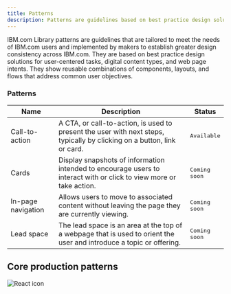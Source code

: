 ```yaml
---
title: Patterns
description: Patterns are guidelines based on best practice design solutions.
---
```


<PageDescription>

IBM.com Library patterns are guidelines that are tailored to meet the needs of IBM.com users and implemented by makers to establish greater design consistency across IBM.com. They are based on best practice design solutions for user-centered tasks, digital content types, and web page intents. They show reusable combinations of components, layouts, and flows that address common user objectives.

</PageDescription>


### Patterns

| Name        | Description       | Status |
| ------------- | -----------   | ----- |
| Call-to-action      | A CTA, or call-to-action, is used to present the user with next steps, typically by clicking on a button, link or card. | <span class="bx--tag bx--tag--green"><pre>Available</pre></span> |
| Cards      | Display snapshots of information intended to encourage users to interact with or click to view more or take action. | <span class="bx--tag bx--tag--green"><pre>Coming soon</pre></span> |
| In-page navigation      | Allows users to move to associated content without leaving the page they are currently viewing. | <span class="bx--tag bx--tag--green"><pre>Coming soon</pre></span> |
| Lead space      | The lead space is an area at the top of a webpage that is used to orient the user and introduce a topic or offering. | <span class="bx--tag bx--tag--green"><pre>Coming soon</pre></span> |



## Core production patterns 


<Row className="resource-card-group">
<Column colMd={4} colLg={4} noGutterSm>
    <ResourceCard
      subTitle="Carbon design system"
      aspectRatio="2:1"
      actionIcon="launch"
      href="https://www.carbondesignsystem.com/patterns/overview"
      >

![React icon](../../images/icon/carbon-icon.svg)
 
</ResourceCard>
</Column>
</Row>

